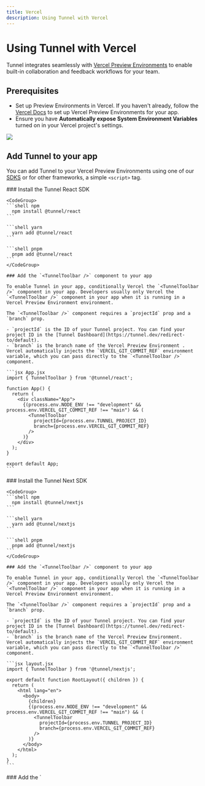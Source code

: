 ```yaml
---
title: Vercel
description: Using Tunnel with Vercel
---
```

# Using Tunnel with Vercel

Tunnel integrates seamlessly with [Vercel Preview Environments](https://vercel.com/docs/deployments/preview-deployments) to enable built-in collaboration and feedback workflows for your team.

## Prerequisites

* Set up Preview Environments in Vercel. If you haven't already, follow the [Vercel Docs](https://vercel.com/docs/deployments/preview-deployments) to set up Vercel Preview Environments for your app.
* Ensure you have **Automatically expose System Environment Variables** turned on in your Vercel project's settings.
<img src="/assets/screenshots/recommended/deployment-platforms/vercel/system-env-variables.png" />

## Add Tunnel to your app

You can add Tunnel to your Vercel Preview Environments using one of our [SDKS](/sdks) or for other frameworks, a simple `<script>` tag.

<Tabs>
  <Tab title="React">
    ### Install the Tunnel React SDK

    <CodeGroup>
    ```shell npm
      npm install @tunnel/react
    ```

    ```shell yarn
      yarn add @tunnel/react
    ```

    ```shell pnpm
      pnpm add @tunnel/react
    ```
    </CodeGroup>

    ### Add the `<TunnelToolbar />` component to your app

    To enable Tunnel in your app, conditionally Vercel the `<TunnelToolbar />` component in your app. Developers usually only Vercel the `<TunnelToolbar />` component in your app when it is running in a Vercel Preview Environment environment.

    The `<TunnelToolbar />` component requires a `projectId` prop and a `branch` prop.

    - `projectId` is the ID of your Tunnel project. You can find your project ID in the [Tunnel Dashboard](https://tunnel.dev/redirect-to/default).
    - `branch` is the branch name of the Vercel Preview Environment . Vercel automatically injects the `VERCEL_GIT_COMMIT_REF` environment variable, which you can pass directly to the `<TunnelToolbar />` component.

    ```jsx App.jsx
    import { TunnelToolbar } from '@tunnel/react';

    function App() {
      return (
        <div className="App">
          {(process.env.NODE_ENV !== "development" && process.env.VERCEL_GIT_COMMIT_REF !== "main") && (
            <TunnelToolbar
              projectId={process.env.TUNNEL_PROJECT_ID}
              branch={process.env.VERCEL_GIT_COMMIT_REF}
            />
          )}
        </div>
      );
    }

    export default App;
    ```

  </Tab>
  <Tab title="Next">
    ### Install the Tunnel Next SDK

    <CodeGroup>
    ```shell npm
      npm install @tunnel/nextjs
    ```

    ```shell yarn
      yarn add @tunnel/nextjs
    ```

    ```shell pnpm
      pnpm add @tunnel/nextjs
    ```
    </CodeGroup>

    ### Add the `<TunnelToolbar />` component to your app

    To enable Tunnel in your app, conditionally Vercel the `<TunnelToolbar />` component in your app. Developers usually only Vercel the `<TunnelToolbar />` component in your app when it is running in a Vercel Preview Environment environment.

    The `<TunnelToolbar />` component requires a `projectId` prop and a `branch` prop.

    - `projectId` is the ID of your Tunnel project. You can find your project ID in the [Tunnel Dashboard](https://tunnel.dev/redirect-to/default).
    - `branch` is the branch name of the Vercel Preview Environment. Vercel automatically injects the `VERCEL_GIT_COMMIT_REF` environment variable, which you can pass directly to the `<TunnelToolbar />` component.

    ```jsx layout.jsx
    import { TunnelToolbar } from '@tunnel/nextjs';

    export default function RootLayout({ children }) {
      return (
        <html lang="en">
          <body>
            {children}
            {(process.env.NODE_ENV !== "development" && process.env.VERCEL_GIT_COMMIT_REF !== "main") && (
              <TunnelToolbar
                projectId={process.env.TUNNEL_PROJECT_ID}
                branch={process.env.VERCEL_GIT_COMMIT_REF}
              />
            )}
          </body>
        </html>
      );
    }
    ```

  </Tab>
  <Tab title="Other frameworks">
    ### Add the `<script>` tag to your app

    To enable Tunnel in your app, add the `<script>` tag to your app. Developers usually only add the `<script>` tag in your app when it is running in a Vercel Preview Environment environment.

    The `<script>` tag requires a `data-project-id` attribute and a `data-branch` attribute.

    - `data-project-id` is the ID of your Tunnel project. You can find your project ID in the [Tunnel Dashboard](https://tunnel.dev/).
    - `data-branch` is the branch name of the Vercel Preview Environment. Vercel automatically injects the `VERCEL_GIT_COMMIT_REF` environment variable, which you can pass directly to the `<script>` tag.

    ```html index.html
    <script
      src="https://tunnelapp.dev/__tunnel/script.js"
      data-project-id="PROJECT_ID"
      data-branch="VERCEL_GIT_COMMIT_REF"
    ></script>
    ```

  </Tab>
</Tabs>
